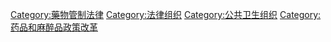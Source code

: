 [[Category:藥物管制法律|Category:藥物管制法律]]
[[Category:法律组织|Category:法律组织]]
[[Category:公共卫生组织|Category:公共卫生组织]]
[[Category:药品和麻醉品政策改革|Category:药品和麻醉品政策改革]]
